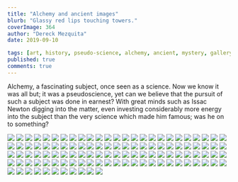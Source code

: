 ```yaml
---
title: "Alchemy and ancient images"
blurb: "Glassy red lips touching towers."
coverImage: 364
author: "Dereck Mezquita"
date: 2019-09-10

tags: [art, history, pseudo-science, alchemy, ancient, mystery, gallery]
published: true
comments: true
---
```


Alchemy, a fascinating subject, once seen as a science. Now we know it was all but; it was a pseudoscience, yet can we believe that the pursuit of such a subject was done in earnest? With great minds such as Issac Newton digging into the matter, even investing considerably more energy into the subject than the very science which made him famous; was he on to something?

![](/blog/20190910_alchemy-and-ancient-images/alchemy1.jpeg)
![](/blog/20190910_alchemy-and-ancient-images/alchemy2.jpeg)
![](/blog/20190910_alchemy-and-ancient-images/alchemy3.jpeg)
![](/blog/20190910_alchemy-and-ancient-images/alchemy4.jpeg)
![](/blog/20190910_alchemy-and-ancient-images/alchemy5.jpeg)
![](/blog/20190910_alchemy-and-ancient-images/alchemy6.jpeg)
![](/blog/20190910_alchemy-and-ancient-images/alchemy7.jpeg)
![](/blog/20190910_alchemy-and-ancient-images/alchemy8.jpeg)
![](/blog/20190910_alchemy-and-ancient-images/alchemy9.jpeg)
![](/blog/20190910_alchemy-and-ancient-images/alchemy10.jpeg)
![](/blog/20190910_alchemy-and-ancient-images/alchemy11.jpeg)
![](/blog/20190910_alchemy-and-ancient-images/alchemy12.jpeg)
![](/blog/20190910_alchemy-and-ancient-images/alchemy13.jpeg)
![](/blog/20190910_alchemy-and-ancient-images/alchemy14.jpeg)
![](/blog/20190910_alchemy-and-ancient-images/alchemy15.jpeg)
![](/blog/20190910_alchemy-and-ancient-images/alchemy16.jpeg)
![](/blog/20190910_alchemy-and-ancient-images/alchemy17.jpeg)
![](/blog/20190910_alchemy-and-ancient-images/alchemy18.jpeg)
![](/blog/20190910_alchemy-and-ancient-images/alchemy19.jpeg)
![](/blog/20190910_alchemy-and-ancient-images/alchemy20.jpeg)
![](/blog/20190910_alchemy-and-ancient-images/alchemy21.jpeg)
![](/blog/20190910_alchemy-and-ancient-images/alchemy22.jpeg)
![](/blog/20190910_alchemy-and-ancient-images/alchemy23.jpeg)
![](/blog/20190910_alchemy-and-ancient-images/alchemy24.jpeg)
![](/blog/20190910_alchemy-and-ancient-images/alchemy25.jpeg)
![](/blog/20190910_alchemy-and-ancient-images/alchemy26.jpeg)
![](/blog/20190910_alchemy-and-ancient-images/alchemy27.jpeg)
![](/blog/20190910_alchemy-and-ancient-images/alchemy28.jpeg)
![](/blog/20190910_alchemy-and-ancient-images/alchemy29.jpeg)
![](/blog/20190910_alchemy-and-ancient-images/alchemy30.jpeg)
![](/blog/20190910_alchemy-and-ancient-images/alchemy31.jpeg)
![](/blog/20190910_alchemy-and-ancient-images/alchemy32.jpeg)
![](/blog/20190910_alchemy-and-ancient-images/alchemy33.jpeg)
![](/blog/20190910_alchemy-and-ancient-images/alchemy34.jpeg)
![](/blog/20190910_alchemy-and-ancient-images/alchemy35.jpeg)
![](/blog/20190910_alchemy-and-ancient-images/alchemy36.jpeg)
![](/blog/20190910_alchemy-and-ancient-images/alchemy37.jpeg)
![](/blog/20190910_alchemy-and-ancient-images/alchemy38.jpeg)
![](/blog/20190910_alchemy-and-ancient-images/alchemy39.jpeg)
![](/blog/20190910_alchemy-and-ancient-images/alchemy40.jpeg)
![](/blog/20190910_alchemy-and-ancient-images/alchemy41.jpeg)
![](/blog/20190910_alchemy-and-ancient-images/alchemy42.jpeg)
![](/blog/20190910_alchemy-and-ancient-images/alchemy43.jpeg)
![](/blog/20190910_alchemy-and-ancient-images/alchemy44.jpeg)
![](/blog/20190910_alchemy-and-ancient-images/alchemy45.jpeg)
![](/blog/20190910_alchemy-and-ancient-images/alchemy46.jpeg)
![](/blog/20190910_alchemy-and-ancient-images/alchemy47.jpeg)
![](/blog/20190910_alchemy-and-ancient-images/alchemy48.jpeg)
![](/blog/20190910_alchemy-and-ancient-images/alchemy49.jpeg)
![](/blog/20190910_alchemy-and-ancient-images/alchemy50.jpeg)
![](/blog/20190910_alchemy-and-ancient-images/alchemy51.jpeg)
![](/blog/20190910_alchemy-and-ancient-images/alchemy52.jpeg)
![](/blog/20190910_alchemy-and-ancient-images/alchemy53.jpeg)
![](/blog/20190910_alchemy-and-ancient-images/alchemy54.jpeg)
![](/blog/20190910_alchemy-and-ancient-images/alchemy55.jpeg)
![](/blog/20190910_alchemy-and-ancient-images/alchemy56.jpeg)
![](/blog/20190910_alchemy-and-ancient-images/alchemy57.jpeg)
![](/blog/20190910_alchemy-and-ancient-images/alchemy58.jpeg)
![](/blog/20190910_alchemy-and-ancient-images/alchemy59.jpeg)
![](/blog/20190910_alchemy-and-ancient-images/alchemy60.jpeg)
![](/blog/20190910_alchemy-and-ancient-images/alchemy61.jpeg)
![](/blog/20190910_alchemy-and-ancient-images/alchemy62.jpeg)
![](/blog/20190910_alchemy-and-ancient-images/alchemy63.jpeg)
![](/blog/20190910_alchemy-and-ancient-images/alchemy64.jpeg)
![](/blog/20190910_alchemy-and-ancient-images/alchemy65.jpeg)
![](/blog/20190910_alchemy-and-ancient-images/alchemy66.jpeg)
![](/blog/20190910_alchemy-and-ancient-images/alchemy67.jpeg)
![](/blog/20190910_alchemy-and-ancient-images/alchemy68.jpeg)
![](/blog/20190910_alchemy-and-ancient-images/alchemy69.jpeg)
![](/blog/20190910_alchemy-and-ancient-images/alchemy70.jpeg)
![](/blog/20190910_alchemy-and-ancient-images/alchemy71.jpeg)
![](/blog/20190910_alchemy-and-ancient-images/alchemy72.jpeg)
![](/blog/20190910_alchemy-and-ancient-images/alchemy73.jpeg)
![](/blog/20190910_alchemy-and-ancient-images/alchemy74.jpeg)
![](/blog/20190910_alchemy-and-ancient-images/alchemy75.jpeg)
![](/blog/20190910_alchemy-and-ancient-images/alchemy76.jpeg)
![](/blog/20190910_alchemy-and-ancient-images/alchemy77.jpeg)
![](/blog/20190910_alchemy-and-ancient-images/alchemy78.jpeg)
![](/blog/20190910_alchemy-and-ancient-images/alchemy79.jpeg)
![](/blog/20190910_alchemy-and-ancient-images/alchemy80.jpeg)
![](/blog/20190910_alchemy-and-ancient-images/alchemy81.jpeg)
![](/blog/20190910_alchemy-and-ancient-images/alchemy82.jpeg)
![](/blog/20190910_alchemy-and-ancient-images/alchemy83.jpeg)
![](/blog/20190910_alchemy-and-ancient-images/alchemy84.jpeg)
![](/blog/20190910_alchemy-and-ancient-images/alchemy85.jpeg)
![](/blog/20190910_alchemy-and-ancient-images/alchemy86.jpeg)
![](/blog/20190910_alchemy-and-ancient-images/alchemy87.jpeg)
![](/blog/20190910_alchemy-and-ancient-images/alchemy88.jpeg)
![](/blog/20190910_alchemy-and-ancient-images/alchemy89.jpeg)
![](/blog/20190910_alchemy-and-ancient-images/alchemy90.jpeg)
![](/blog/20190910_alchemy-and-ancient-images/alchemy91.jpeg)
![](/blog/20190910_alchemy-and-ancient-images/alchemy92.jpeg)
![](/blog/20190910_alchemy-and-ancient-images/alchemy93.jpeg)
![](/blog/20190910_alchemy-and-ancient-images/alchemy94.jpeg)
![](/blog/20190910_alchemy-and-ancient-images/alchemy95.jpeg)
![](/blog/20190910_alchemy-and-ancient-images/alchemy96.jpeg)
![](/blog/20190910_alchemy-and-ancient-images/alchemy97.jpeg)
![](/blog/20190910_alchemy-and-ancient-images/alchemy98.jpeg)
![](/blog/20190910_alchemy-and-ancient-images/alchemy99.jpeg)
![](/blog/20190910_alchemy-and-ancient-images/alchemy100.jpeg)
![](/blog/20190910_alchemy-and-ancient-images/alchemy101.jpeg)
![](/blog/20190910_alchemy-and-ancient-images/alchemy102.jpeg)
![](/blog/20190910_alchemy-and-ancient-images/alchemy103.jpeg)
![](/blog/20190910_alchemy-and-ancient-images/alchemy104.jpeg)
![](/blog/20190910_alchemy-and-ancient-images/alchemy105.jpeg)
![](/blog/20190910_alchemy-and-ancient-images/alchemy106.jpeg)
![](/blog/20190910_alchemy-and-ancient-images/alchemy107.jpeg)
![](/blog/20190910_alchemy-and-ancient-images/alchemy108.jpeg)
![](/blog/20190910_alchemy-and-ancient-images/alchemy109.jpeg)
![](/blog/20190910_alchemy-and-ancient-images/alchemy110.jpeg)
![](/blog/20190910_alchemy-and-ancient-images/alchemy111.jpeg)
